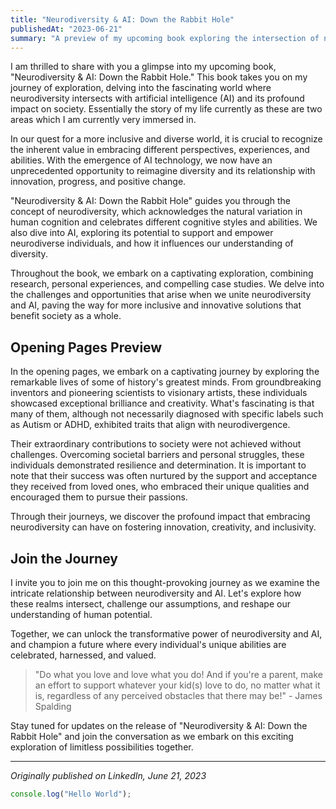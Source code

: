 ```yaml
---
title: "Neurodiversity & AI: Down the Rabbit Hole"
publishedAt: "2023-06-21"
summary: "A preview of my upcoming book exploring the intersection of neurodiversity and artificial intelligence, and their combined potential to reshape our understanding of human potential."
---
```


I am thrilled to share with you a glimpse into my upcoming book, "Neurodiversity & AI: Down the Rabbit Hole." This book takes you on my journey of exploration, delving into the fascinating world where neurodiversity intersects with artificial intelligence (AI) and its profound impact on society. Essentially the story of my life currently as these are two areas which I am currently very immersed in.

In our quest for a more inclusive and diverse world, it is crucial to recognize the inherent value in embracing different perspectives, experiences, and abilities. With the emergence of AI technology, we now have an unprecedented opportunity to reimagine diversity and its relationship with innovation, progress, and positive change.

"Neurodiversity & AI: Down the Rabbit Hole" guides you through the concept of neurodiversity, which acknowledges the natural variation in human cognition and celebrates different cognitive styles and abilities. We also dive into AI, exploring its potential to support and empower neurodiverse individuals, and how it influences our understanding of diversity.

Throughout the book, we embark on a captivating exploration, combining research, personal experiences, and compelling case studies. We delve into the challenges and opportunities that arise when we unite neurodiversity and AI, paving the way for more inclusive and innovative solutions that benefit society as a whole.

## Opening Pages Preview

In the opening pages, we embark on a captivating journey by exploring the remarkable lives of some of history's greatest minds. From groundbreaking inventors and pioneering scientists to visionary artists, these individuals showcased exceptional brilliance and creativity. What's fascinating is that many of them, although not necessarily diagnosed with specific labels such as Autism or ADHD, exhibited traits that align with neurodivergence.

Their extraordinary contributions to society were not achieved without challenges. Overcoming societal barriers and personal struggles, these individuals demonstrated resilience and determination. It is important to note that their success was often nurtured by the support and acceptance they received from loved ones, who embraced their unique qualities and encouraged them to pursue their passions.

Through their journeys, we discover the profound impact that embracing neurodiversity can have on fostering innovation, creativity, and inclusivity.

## Join the Journey

I invite you to join me on this thought-provoking journey as we examine the intricate relationship between neurodiversity and AI. Let's explore how these realms intersect, challenge our assumptions, and reshape our understanding of human potential.

Together, we can unlock the transformative power of neurodiversity and AI, and champion a future where every individual's unique abilities are celebrated, harnessed, and valued.

> "Do what you love and love what you do! And if you're a parent, make an effort to support whatever your kid(s) love to do, no matter what it is, regardless of any perceived obstacles that there may be!" - James Spalding

Stay tuned for updates on the release of "Neurodiversity & AI: Down the Rabbit Hole" and join the conversation as we embark on this exciting exploration of limitless possibilities together.

---

*Originally published on LinkedIn, June 21, 2023*

```jsx
console.log("Hello World");
```